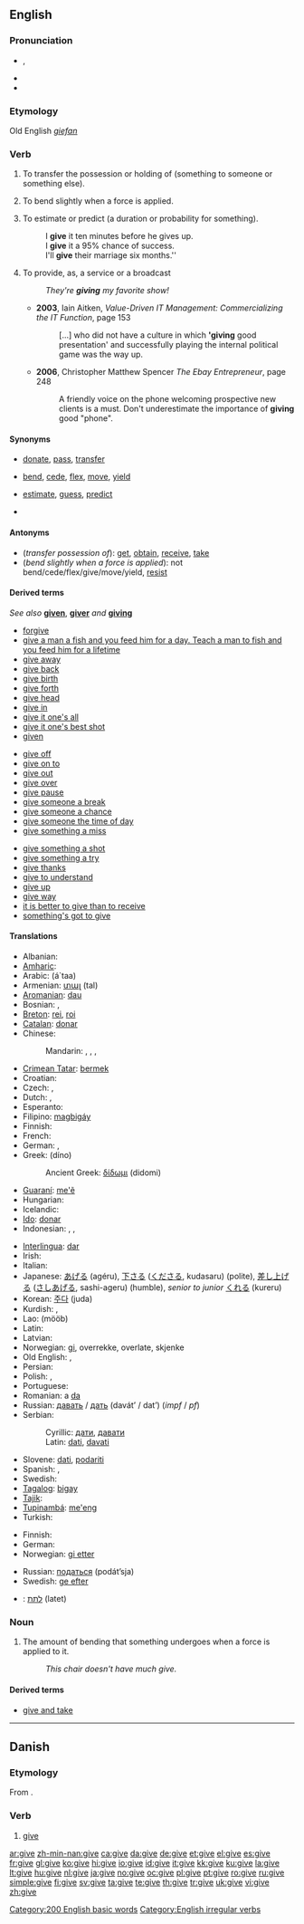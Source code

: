 {{wikipedia|dab=give}}
==English==

{{rank|hand|young|place|154|give|ever|saw|things}}

===Pronunciation===
* {{IPA|/gɪv/}}, {{SAMPA|/gIv/}}
* {{audio|en-us-give.ogg|Audio (US)}}
* {{rhymes|ɪv}}

===Etymology===
Old English ''[[giefan]]''

===Verb===
{{en-verb|gives|giving|gave|given}}

# {{ditransitive}} To transfer the possession or holding of (something to someone or something else).
# {{intransitive}} To bend slightly when a force is applied.
# {{ditransitive}} To estimate or predict (a duration or probability for something).
#: I '''give''' it ten minutes before he gives up.
#: I '''give''' it a 95% chance of success.
#: I'll '''give''' their marriage six months.''
# {{transitive}} To provide, as, a service or a broadcast
#: ''They're '''giving''' my favorite show!''
#* '''2003''', Iain Aitken, ''Value-Driven IT Management: Commercializing the IT Function'', page 153
#*: [...] who did not have a culture in which ''''giving''' good presentation' and successfully playing the internal political game was the way up.
#* '''2006''', Christopher Matthew Spencer ''The Ebay Entrepreneur'', page 248
#*: A friendly voice on the phone welcoming prospective new clients is a must. Don't underestimate the importance of '''giving''' good "phone".

====Synonyms====
* {{sense|transfer possession of}} [[donate]], [[pass]], [[transfer]]
* {{sense|bend slightly when a force is applied}} [[bend]], [[cede]], [[flex]], [[move]], [[yield]]
* {{sense|estimate or predict}} [[estimate]], [[guess]], [[predict]]
* {{sense|provide}}

====Antonyms====
* (''transfer possession of''): [[get]], [[obtain]], [[receive]], [[take]]
* (''bend slightly when a force is applied''): not bend/cede/flex/give/move/yield, [[resist]]

====Derived terms====
''See also'' '''[[given]]''', '''[[giver]]''' ''and'' '''[[giving]]'''
{{top3}}
* [[forgive]]
* [[give a man a fish and you feed him for a day. Teach a man to fish and you feed him for a lifetime]]
* [[give away]]
* [[give back]]
* [[give birth]]
* [[give forth]]
* [[give head]]
* [[give in]]
* [[give it one's all]]
* [[give it one's best shot]]
* [[given]]<!--noun-->
{{mid3}}
* [[give off]]
* [[give on to]]<!--not "give onto"-->
* [[give out]]
* [[give over]]
* [[give pause]]
* [[give someone a break]]
* [[give someone a chance]]
* [[give someone the time of day]]
* [[give something a miss]]
{{mid3}}
* [[give something a shot]]
* [[give something a try]]
* [[give thanks]]
* [[give to understand]]
* [[give up]]
* [[give way]]
* [[it is better to give than to receive]]
* [[something's got to give]]
{{bottom}}

====Translations====
{{trans-top|transfer the possession of something to someone else}}
* Albanian: {{t-|sq|jep|xs=Albanian}}
* [[Amharic]]: {{tø|am|መስጠት|tr=mäsṭät|sc=Ethi}}
* Arabic: {{Arab|[[أعطى]]}} (á`taa)
* Armenian: [[տալ]] (tal)
* [[Aromanian]]: [[dau]]
* Bosnian: {{t-|bs|dati}}, {{t-|bs|davati}}
* [[Breton]]: [[rei]], [[roi]]
* [[Catalan]]: [[donar]]
* Chinese:
*: Mandarin: {{t-|cmn|給|sc=Hans|xs=Mandarin}},  {{t-|cmn|给|tr=gěi|sc=Hans|xs=Mandarin}}, {{t-|cmn|遞|sc=Hans|xs=Mandarin}},  {{t-|cmn|递|tr=dì|sc=Hans|xs=Mandarin}}
* [[Crimean Tatar]]: [[bermek]]
* Croatian: {{t-|hr|dati}}
* Czech: {{t-|cs|darovat}}, {{t+|cs|dát}}
* Dutch: {{t+|nl|geven}}, {{t+|nl|overhandigen}}
* Esperanto: {{t+|eo|doni|xs=Esperanto}}
* Filipino: [[magbigáy]]
* Finnish: {{t+|fi|antaa}}
* French: {{t+|fr|donner}}
* German: {{t+|de|geben}}, {{t+|de|abgeben}}
* Greek: {{δίνω}} (díno)
*: Ancient Greek: [[δίδωμι]]  (didomi)
* [[Guaraní]]: [[me'ẽ]]
* Hungarian: {{t+|hu|ad}}
* Icelandic: {{t+|is|gefa}}
* [[Ido]]: [[donar]]
* Indonesian: {{t+|id|beri|xs=Indonesian}}, {{t+|id|beri|alt=memberi|xs=Indonesian}}, {{t+|id|beri|alt=memberikan|xs=Indonesian}}
{{trans-mid}}
* [[Interlingua]]: [[dar]]
* Irish: {{t-|ga|tabhair|xs=Irish}}
* Italian: {{t+|it|dare}}
* Japanese: [[あげる]] (agéru), [[下さる]] ([[くださる]], kudasaru) (polite), [[差し上げる]] ([[さしあげる]], sashi-ageru) (humble), ''senior to junior'' [[くれる]] (kureru)
* Korean: [[주다]] (juda)
* Kurdish: {{t+|ku|dan}}, {{t-|ku|دان|sc=ku-Arab}}
* Lao: {{Laoo|[[ມອບ]]}} (mööb)
* Latin: {{t-|la|dare}}
* Latvian: {{t-|lv|dot|xs=Latvian}}
* Norwegian: [[gi]], overrekke, overlate, skjenke
* Old English: {{t-|ang|sellan|xs=Old English}}, {{t+|ang|giefan|alt=ġiefan|xs=Old English}}
* Persian: {{t+|fa|دادن|alt=دادَن|tr=dādæn|sc=fa-Arab|xs=Persian}}
* Polish: {{t+|pl|dać}}, {{t+|pl|przekazać}}
* Portuguese: {{t+|pt|dar}}
* Romanian: a [[da]]
* Russian: [[давать]] / [[дать]] (davát’ / dat’) (''impf'' / ''pf'')
* Serbian:
*: Cyrillic: [[дати#Serbian|дати]], [[давати#Serbian|давати]]
*: Latin: [[dati#Serbian|dati]], [[davati#Serbian|davati]]
* Slovene: [[dati]], [[podariti]]
* Spanish: {{t+|es|dar}}, {{t+|es|entregar}}
* Swedish: {{t+|sv|ge}}
* [[Tagalog]]: [[bigay]]
* [[Tajik]]: {{t|tg|додан|tr=dodan|sc=Cyrl}}
* [[Tupinambá]]: [[me'eng]]
* Turkish: {{t+|tr|vermek}}
{{trans-bottom}}

{{trans-top|bend sligthly when a force is applied}}
* Finnish: {{t-|fi|antaa periksi}}
* German: {{t+|de|nachgeben}}
* Norwegian: [[gi etter]]
{{trans-mid}}
* Russian: [[податься]] (podát’sja)
* Swedish: [[ge efter]]
{{trans-bottom}}

{{checktrans-top}}
* {{ttbc|Hebrew}}: [[לתת]] (latet)
{{checktrans-bottom}}

===Noun===
{{en-noun|-}}

# {{uncountable}} The amount of bending that something undergoes when a force is applied to it.
#: ''This chair doesn't have much give.''

====Derived terms====
* [[give and take]]

[[Category:200 English basic words]]
[[Category:English irregular verbs]]

----

==Danish==

===Etymology===
From {{etyl|non|da}} {{term|gefa|lang=non}}.

===Verb===
{{da-verb|giv|give|giver|gav|har|givet}}

# [[give#English|give]]

[[ar:give]]
[[zh-min-nan:give]]
[[ca:give]]
[[da:give]]
[[de:give]]
[[et:give]]
[[el:give]]
[[es:give]]
[[fr:give]]
[[gl:give]]
[[ko:give]]
[[hi:give]]
[[io:give]]
[[id:give]]
[[it:give]]
[[kk:give]]
[[ku:give]]
[[la:give]]
[[lt:give]]
[[hu:give]]
[[nl:give]]
[[ja:give]]
[[no:give]]
[[oc:give]]
[[pl:give]]
[[pt:give]]
[[ro:give]]
[[ru:give]]
[[simple:give]]
[[fi:give]]
[[sv:give]]
[[ta:give]]
[[te:give]]
[[th:give]]
[[tr:give]]
[[uk:give]]
[[vi:give]]
[[zh:give]]